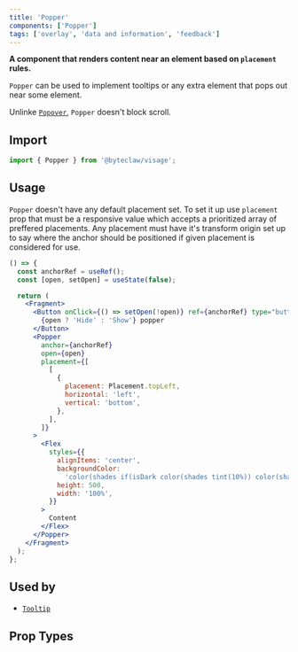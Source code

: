 ```yaml
---
title: 'Popper'
components: ['Popper']
tags: ['overlay', 'data and information', 'feedback']
---
```


**A component that renders content near an element based on `placement` rules.**

`Popper` can be used to implement tooltips or any extra element that pops out near some element.

Unlinke [`Popover`](/components/overlays/popover), `Popper` doesn&apos;t block scroll.

## Import

```js transpile=false
import { Popper } from '@byteclaw/visage';
```

## Usage

`Popper` doesn&apos;t have any default placement set. To set it up use `placement` prop that must be a responsive value which accepts a prioritized array of preffered placements. Any placement must have it&apos;s transform origin set up to say where the anchor should be positioned if given placement is considered for use.

```jsx live=true
() => {
  const anchorRef = useRef();
  const [open, setOpen] = useState(false);

  return (
    <Fragment>
      <Button onClick={() => setOpen(!open)} ref={anchorRef} type="button">
        {open ? 'Hide' : 'Show'} popper
      </Button>
      <Popper
        anchor={anchorRef}
        open={open}
        placement={[
          [
            {
              placement: Placement.topLeft,
              horizontal: 'left',
              vertical: 'bottom',
            },
          ],
        ]}
      >
        <Flex
          styles={{
            alignItems: 'center',
            backgroundColor:
              'color(shades if(isDark color(shades tint(10%)) color(shades shade(10%))))',
            height: 500,
            width: '100%',
          }}
        >
          Content
        </Flex>
      </Popper>
    </Fragment>
  );
};
```

## Used by

- [`Tooltip`](/components/feedback/tooltip)

## Prop Types

<PropTypes component="Popper" />
